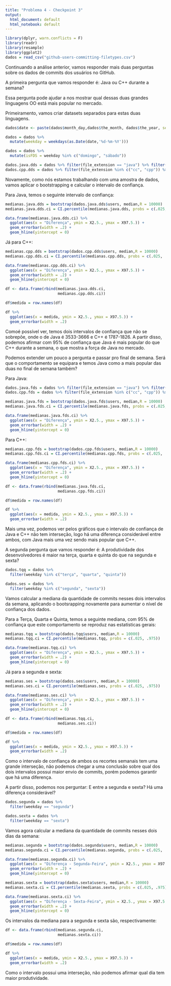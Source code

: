 ```yaml
---
title: "Problema 4 - Checkpoint 3"
output:
  html_document: default
  html_notebook: default
---
```


```r
library(dplyr, warn.conflicts = F)
library(readr)
library(resample)
library(ggplot2)
dados = read_csv("github-users-committing-filetypes.csv")
```


Continuando a análise anterior, vamos responder mais duas perguntas sobre os dados de commits dos usuários no GitHub.

A primeira pergunta que vamos responder é: Java ou C++ durante a semana?

Essa pergunta pode ajudar a nos mostrar qual dessas duas grandes linguagens OO está mais popular no mercado.

Primeiramento, vamos criar datasets separados para estas duas linguagens.

```r
dados$date <- paste(dados$month_day,dados$the_month, dados$the_year, sep = "-")

dados = dados %>%
  mutate(weekday = weekdays(as.Date(date,'%d-%m-%Y')))

dados = dados %>%
  mutate(isFDS = weekday %in% c("domingo", "sábado"))

dados.java.dds = dados %>% filter(file_extension == "java") %>% filter(!isFDS)
dados.cpp.dds = dados %>% filter(file_extension %in% c("cc", "cpp")) %>% filter(!isFDS)
```

Novamente, como nós estamos trabalhando com uma amostra de dados, vamos aplicar o bootstrapping e calcular o intervalo de confiança.

Para Java, temos o seguinte intervalo de confiança:

```r
medianas.java.dds = bootstrap(dados.java.dds$users, median,R = 10000)
medianas.java.dds.ci = CI.percentile(medianas.java.dds, probs = c(.025, .975))

data.frame(medianas.java.dds.ci) %>% 
  ggplot(aes(x = "Diferença", ymin = X2.5., ymax = X97.5.)) + 
  geom_errorbar(width = .2) + 
  geom_hline(yintercept = 0)
```

Já para C++:

```r
medianas.cpp.dds = bootstrap(dados.cpp.dds$users, median,R = 10000)
medianas.cpp.dds.ci = CI.percentile(medianas.cpp.dds, probs = c(.025, .975))

data.frame(medianas.cpp.dds.ci) %>% 
  ggplot(aes(x = "Diferença", ymin = X2.5., ymax = X97.5.)) + 
  geom_errorbar(width = .2) + 
  geom_hline(yintercept = 0)
```

```r
df <- data.frame(rbind(medianas.java.dds.ci,
                       medianas.cpp.dds.ci))

df$medida = row.names(df)

df %>%
  ggplot(aes(x = medida, ymin = X2.5., ymax = X97.5.)) +
  geom_errorbar(width = .2)
```


Comoé possível ver, temos dois intervalos de confiança que não se sobrepõe, onde o de Java é 3533-3666 e C++ é 1787-1826.
A partir disso, podemos afirmar com 95% de confiança que Java é mais popular do que C++ durante a semana, o que mostra a força de Java no mercado.

Podemos extender um pouco a pergunta e passar pro final de semana. Será que o comportamento se equipara e temos Java como a mais popular das duas no final de semana também?

Para Java:

```r
dados.java.fds = dados %>% filter(file_extension == "java") %>% filter(isFDS)
dados.cpp.fds = dados %>% filter(file_extension %in% c("cc", "cpp")) %>% filter(isFDS)

medianas.java.fds = bootstrap(dados.java.fds$users, median,R = 10000)
medianas.java.fds.ci = CI.percentile(medianas.java.fds, probs = c(.025, .975))

data.frame(medianas.java.fds.ci) %>% 
  ggplot(aes(x = "Diferença", ymin = X2.5., ymax = X97.5.)) + 
  geom_errorbar(width = .2) + 
  geom_hline(yintercept = 0)
```

Para C++:

```r
medianas.cpp.fds = bootstrap(dados.cpp.fds$users, median,R = 10000)
medianas.cpp.fds.ci = CI.percentile(medianas.cpp.fds, probs = c(.025, .975))

data.frame(medianas.cpp.fds.ci) %>% 
  ggplot(aes(x = "Diferença", ymin = X2.5., ymax = X97.5.)) + 
  geom_errorbar(width = .2) + 
  geom_hline(yintercept = 0)

```

```r
df <- data.frame(rbind(medianas.java.fds.ci,
                       medianas.cpp.fds.ci))

df$medida = row.names(df)

df %>%
  ggplot(aes(x = medida, ymin = X2.5., ymax = X97.5.)) +
  geom_errorbar(width = .2)
```


Mais uma vez, podemos ver pelos gráficos que o intervalo de confiança de Java e C++ não tem interseção, logo há uma diferença considerável entre ambos, com Java mais uma vez sendo mais popular que C++.

A segunda pergunta que vamos responder é: A produtividade dos desenvolvedores é maior na terça, quarta e quinta do que na segunda e sexta?

```r
dados.tqq = dados %>%
  filter(weekday %in% c("terça", "quarta", "quinta"))

dados.ses = dados %>%
  filter(weekday %in% c("segunda", "sexta"))
```

Vamos calcular a mediana da quantidade de commits nesses dois intervalos da semana, aplicando o bootsrapping novamente para aumentar o nível de confiança dos dados.

Para a Terça, Quarta e Quinta, temos a seguinte mediana, com 95% de confiança que este comportamento se reproduz nas estatísticas gerais:

```r
medianas.tqq = bootstrap(dados.tqq$users, median,R = 10000)
medianas.tqq.ci = CI.percentile(medianas.tqq, probs = c(.025, .975))

data.frame(medianas.tqq.ci) %>% 
  ggplot(aes(x = "Diferença", ymin = X2.5., ymax = X97.5.)) + 
  geom_errorbar(width = .2) + 
  geom_hline(yintercept = 0)
```


Já para a segunda e sexta:

```r
medianas.ses = bootstrap(dados.ses$users, median,R = 10000)
medianas.ses.ci = CI.percentile(medianas.ses, probs = c(.025, .975))

data.frame(medianas.ses.ci) %>% 
  ggplot(aes(x = "Diferença", ymin = X2.5., ymax = X97.5.)) + 
  geom_errorbar(width = .2) + 
  geom_hline(yintercept = 0)
```

```r
df <- data.frame(rbind(medianas.tqq.ci,
                       medianas.ses.ci))

df$medida = row.names(df)

df %>%
  ggplot(aes(x = medida, ymin = X2.5., ymax = X97.5.)) +
  geom_errorbar(width = .2)
```


Como o intervalo de confiança de ambos os recortes semanais tem uma grande interseção, não podemos chegar a uma conclusão sobre qual dos dois intervalos possui maior envio de commits, porém podemos garantir que há uma diferença.

A partir disso, podemos nos perguntar: E entre a segunda e sexta? Há uma diferença considerável?

```r
dados.segunda = dados %>%
  filter(weekday == "segunda")

dados.sexta = dados %>%
  filter(weekday == "sexta")
```

Vamos agora calcular a mediana da quantidade de commits nesses dois dias da semana:

```r
medianas.segunda = bootstrap(dados.segunda$users, median,R = 10000)
medianas.segunda.ci = CI.percentile(medianas.segunda, probs = c(.025, .975))

data.frame(medianas.segunda.ci) %>% 
  ggplot(aes(x = "Diferença - Segunda-Feira", ymin = X2.5., ymax = X97.5.)) + 
  geom_errorbar(width = .2) + 
  geom_hline(yintercept = 0)
```

```r
medianas.sexta = bootstrap(dados.sexta$users, median,R = 10000)
medianas.sexta.ci = CI.percentile(medianas.sexta, probs = c(.025, .975))

data.frame(medianas.sexta.ci) %>% 
  ggplot(aes(x = "Diferença - Sexta-Feira", ymin = X2.5., ymax = X97.5.)) + 
  geom_errorbar(width = .2) + 
  geom_hline(yintercept = 0)
```

Os intervalos da mediana para a segunda e sexta são, respectivamente:

```r
df <- data.frame(rbind(medianas.segunda.ci,
                       medianas.sexta.ci))

df$medida = row.names(df)

df %>%
  ggplot(aes(x = medida, ymin = X2.5., ymax = X97.5.)) +
  geom_errorbar(width = .2)
```

Como o intervalo possui uma interseção, não podemos afirmar qual dia tem maior produtividade.